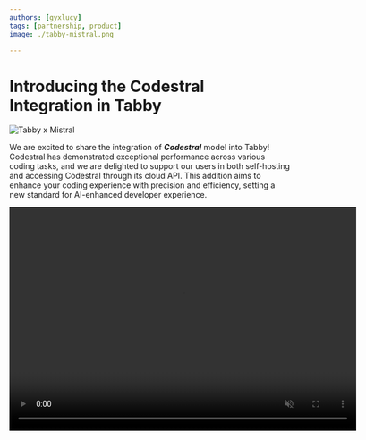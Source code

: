 ```yaml
---
authors: [gyxlucy]
tags: [partnership, product]
image: ./tabby-mistral.png

---
```




# Introducing the Codestral Integration in Tabby

![Tabby x Mistral](./tabby-mistral.png)

We are excited to share the integration of ***Codestral*** model into Tabby! 
Codestral has demonstrated exceptional performance across various coding tasks, and we are delighted to support our users in both self-hosting and accessing Codestral through its cloud API. 
This addition aims to enhance your coding experience with precision and efficiency, setting a new standard for AI-enhanced developer experience.

<video autoplay muted controls width="620" height="400" src={CodestralVideoUrl} type="video/mp4"/>


## What's great about Codestral?

Compared to other coding LLMs, Codestral stands out with its single model that supports both instruction-following and fill-in-the-middle compatibility. 
This is achieved by fine-tuning the base model on two data sets simultaneously. 
This dual fine-tuning strategy allows the same model to perform excellently in both code completion and conversational tasks, greatly simplifying the model deployment stack. 
This highlights an important direction we're extremely excited about from an application perspective, especially in on-prem/byoc use cases.

Besides, Codestral is trained on a diverse dataset of **80+ programming languages**, ensuring a high-quality experience for developers working with a wide range of languages.


## Get started with Codestral in Tabby

### Self-hosting Codestral

Codestral-22B is available for both Tabby completion and chat models [link](https://tabby.tabbyml.com/docs/models/). 
Please follow [Tabby Installation](https://tabby.tabbyml.com/docs/quick-start/installation/) to host Tabby and set `--model Codestral-22B --chat-model Codestral-22B`.

### Access via Mistal AI API

Tabby also supports connecting to Mistral's API Platform. To use Codestral via Mistral's API, you need to first sign up for an API key from [Mistral AI](https://mistral.ai/). 
Then in Tabby, set your model configuration as below in `~/.tabby/config.toml` file ([see more](https://tabby.tabbyml.com/docs/administration/model/#mistral--codestral)).

![Codestral API in Tabby](./codestral_api.jpeg)




